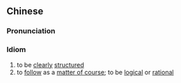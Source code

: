 {{also|顺理成章}}
==Chinese==
{{zh-forms|s=顺理成章|type=22}}

===Pronunciation===
{{zh-pron
|m=shùnlǐchéngzhāng
|mn=sūn-lí-sêng-chiong
|cat=cy
}}

===Idiom===
{{zh-idiom}}

# to be [[clearly]] [[structured]] {{gloss|of a written text}}
# to [[follow]] as a [[matter of course]]; to be [[logical]] or [[rational]] {{gloss|of an outcome}}